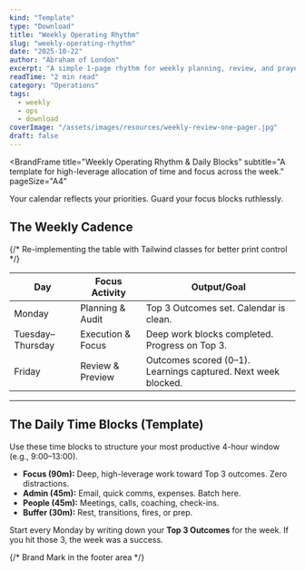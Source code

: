 ```yaml
---
kind: "Template"
type: "Download"
title: "Weekly Operating Rhythm"
slug: "weekly-operating-rhythm"
date: "2025-10-22"
author: "Abraham of London"
excerpt: "A simple 1-page rhythm for weekly planning, review, and prayer."
readTime: "2 min read"
category: "Operations"
tags:
  - weekly
  - ops
  - download
coverImage: "/assets/images/resources/weekly-review-one-pager.jpg"
draft: false
---
```


<BrandFrame
  title="Weekly Operating Rhythm & Daily Blocks"
  subtitle="A template for high-leverage allocation of time and focus across the week."
  pageSize="A4"
>
  <PullLine subtle>Your calendar reflects your priorities. Guard your focus blocks ruthlessly.</PullLine>

  ## The Weekly Cadence

  {/* Re-implementing the table with Tailwind classes for better print control */}
  <table className="mt-4 w-full border-collapse">
    <thead>
      <tr className="bg-[color:var(--color-primary)/0.1] text-forest">
        <th className="p-3 text-left border-b-2 border-[color:var(--color-primary)/0.2] w-1/4">Day</th>
        <th className="p-3 text-left border-b-2 border-[color:var(--color-primary)/0.2] w-1/4">Focus Activity</th>
        <th className="p-3 text-left border-b-2 border-[color:var(--color-primary)/0.2] w-1/2">Output/Goal</th>
      </tr>
    </thead>
    <tbody>
      <tr className="border-b border-lightGrey/60">
        <td className="p-3 font-bold text-deepCharcoal">Monday</td>
        <td className="p-3 text-sm text-gray-700">Planning &amp; Audit</td>
        <td className="p-3 text-sm text-gray-700">Top 3 Outcomes set. Calendar is clean.</td>
      </tr>
      <tr className="bg-warmWhite/50 border-b border-lightGrey/60">
        <td className="p-3 font-bold text-deepCharcoal">Tuesday–Thursday</td>
        <td className="p-3 text-sm text-gray-700">Execution &amp; Focus</td>
        <td className="p-3 text-sm text-gray-700">Deep work blocks completed. Progress on Top 3.</td>
      </tr>
      <tr>
        <td className="p-3 font-bold text-deepCharcoal">Friday</td>
        <td className="p-3 text-sm text-gray-700">Review &amp; Preview</td>
        <td className="p-3 text-sm text-gray-700">Outcomes scored (0–1). Learnings captured. Next week blocked.</td>
      </tr>
    </tbody>
  </table>

  <hr className="my-8 border-t border-lightGrey" />

  ## The Daily Time Blocks (Template)

  <p className="mb-4 text-gray-700">
    Use these time blocks to structure your most productive 4-hour window (e.g., 9:00–13:00).
  </p>

  <ul className="list-disc pl-5 space-y-3">
    <li><strong>Focus (90m):</strong> Deep, high-leverage work toward Top 3 outcomes. Zero distractions.</li>
    <li><strong>Admin (45m):</strong> Email, quick comms, expenses. Batch here.</li>
    <li><strong>People (45m):</strong> Meetings, calls, coaching, check-ins.</li>
    <li><strong>Buffer (30m):</strong> Rest, transitions, fires, or prep.</li>
  </ul>

  <Note tone="key" title="Rule of 3" className="mt-8">
    Start every Monday by writing down your <strong>Top 3 Outcomes</strong> for the week. If you hit those 3, the week was a success.
  </Note>

  {/* Brand Mark in the footer area */}
  <div className="mt-12 text-center pt-6 border-t border-lightGrey/80">
    <EmbossedBrandMark
      src="/assets/images/abraham-logo.jpg"
      alt="Abraham of London Operating System Mark"
      width={80}
      height={80}
      effect="deboss"
      className="inline-block"
      baseColor="transparent"
    />
  </div>
</BrandFrame>

